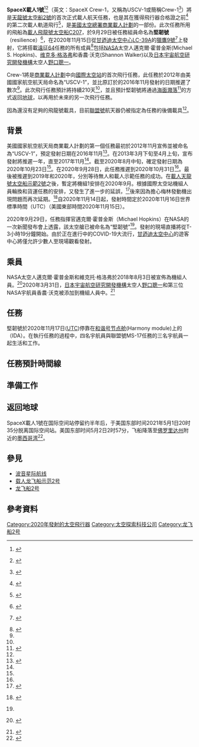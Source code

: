 {{translating|[[:en:SpaceX_Crew-1|:en:SpaceX Crew-1]]||tpercent=|time=2020-08-22UTC13:39:46}}
{{NoteTA
|G1 = Aero
}}
{{Distinguish|載人龍飛船示範1號|载人龙飞船示范2号}}
{{Infobox spaceflight
| name               = SpaceX載人1號
| image              = SpaceX Crew-1 Launch (NHQ202011150029).jpg
| image_caption      = 搭載了[[載人飛龍號太空船C207|堅韌號C207]]的[[獵鷹9號Block_5|獵鷹9號Block 5]]從[[LC-39A|LC-39A]]發射
| insignia          = [[File:SpaceX_Crew-1_logo.svg|frameless]] 
| insignia_caption  = NASA SpaceX載人1號任務徽章
| insignia_size     = 180px

| mission_type       = 至[[國際太空站|國際太空站]]之載人任務
| operator           = [[SpaceX|SpaceX]]
| COSPAR_ID          = 
| SATCAT             = 
| mission_duration   = {{time interval|16 November 2020, 00:27:17|2 May 2021, 06:56:33|show=dhm}}

| spacecraft         = [[天龍號太空船2號|天龍號太空船2號]] [[載人飛龍號太空船C207|C207]]
| manufacturer       = [[SpaceX|SpaceX]]
| launch_mass        = 
| landing_mass       = 
| launch_date        = 2020年11月16日 <br>00:27:17 UTC 
| launch_rocket      = [[獵鷹9號_Block_5|獵鷹9號 Block 5]]
| launch_site        = [[甘迺迪太空中心|甘迺迪太空中心]] [[LC-39A|LC-39A]]
| launch_contractor  = [[SpaceX|SpaceX]]

| recovery_by        = ''[[GO_Navigator|GO Navigator]]''
| landing_date       = 2021年5月2日 <br>06:56:33 UTC
| landing_site       = [[墨西哥灣|墨西哥灣]]

| crew_size          = 4
| crew_members       = {{tsl|en|Mike Hopkins|邁克·霍普金斯}}<br/>[[维克多·格洛弗|维克多·格洛弗]]<br/>[[野口聰一|野口聰一]]<br/>{{tsl|en|Shannon Walker|香農·沃克}}

| crew_photo         = SpaceX Crew-1 Commercial Crew Portrait.jpg
| crew_photo_caption = 左至右：沃克、格洛弗、霍普金斯和野口

| docking = {{Infobox spaceflight/Dock
  | docking_target   = [[國際太空站|國際太空站]]
  | docking_type     = 在軌
  | docking_port     = [[和谐号节点舱|諧和號]] 前端
  | docking_date     = 2020年11月17日<br>04:01 UTC<ref name="NASA20201114">{{cite web|url=https://blogs.nasa.gov/commercialcrew/2020/11/13/launch-readiness-review-complete-prelaunch-news-conference-at-6-p-m-est/|title=Launch Readiness Review Complete, Prelaunch News Conference at 6 p.m. EST|publisher=NASA|date=2020-11-13|access-date=2020-11-14|archive-date=2020-12-07|archive-url=https://web.archive.org/web/20201207165628/https://blogs.nasa.gov/commercialcrew/2020/11/13/launch-readiness-review-complete-prelaunch-news-conference-at-6-p-m-est/|dead-url=no}} {{PD-notice}}</ref>
  | undocking_date   = 2021年4月5日，10:30 UTC
  | time_docked      = {{time interval|17 November 2020, 04:01|5 April 2021, 10:30|show=d}}
}}

  {{Infobox spaceflight/Dock
  | docking_target   = 国际空间站 (再次)
  | docking_type     = 在轨
  | docking_port     = [[和谐号节点舱|諧和號]] 天顶 
  | docking_date     = 2021年4月5日， 11:08 UTC
  | undocking_date   = 2021年5月2日， 00:35 UTC <ref name="NASA Blog">{{cite web|title=Sunday Splashdown Set for Crew-1 During Light Day on Station|url=https://blogs.nasa.gov/spacestation/2021/04/30/sunday-splashdown-set-for-crew-1-during-light-day-on-station/|access-date=30 April 2021|archive-date=2021-05-19|archive-url=https://web.archive.org/web/20210519145310/https://blogs.nasa.gov/spacestation/2021/04/30/sunday-splashdown-set-for-crew-1-during-light-day-on-station/}} {{PD-notice}}</ref>
  | time_docked      = {{time interval|5 April 2021, 11:08|2 May 2021, 00:35|show=d}} 
  }}
| orbit_reference    = [[地心軌道|地心軌道]]
| orbit_regime       = [[近地軌道|近地軌道]]
| orbit_inclination  = 51.66°
| apsis              = gee

| programme          = '''[[商業載人計畫|商業載人計畫]]'''
| previous_mission  = 
| next_mission       = [[SpaceX載人2號|SpaceX載人2號]]

| programme2         = '''[[龙飞船2号#发射清单|龙飞船载人飞行]]'''
| previous_mission2  = [[载人龙飞船示范2号|SpaceX载人示范2号]]
| next_mission2      = [[SpaceX載人2號|SpaceX載人2號]]
}}

'''SpaceX載人1號'''<ref name="nasapresskit">{{cite web|author=NASA|title=CCP - Press Kit|url=https://www.nasa.gov/specials/ccp-press-kit/main.html|website=Commercial Crew Program|access-date=2020-06-03|archiveurl=https://web.archive.org/web/20200525141150/https://www.nasa.gov/specials/ccp-press-kit/main.html|archive-date=2020-05-25|date=2020-05-25|quote=The Crew; Victor Glover SpaceX Crew-1; Mike Hopkins SpaceX Crew-1; Soichi Noguchi SpaceX Crew-1; Shannon Walker SpaceX Crew-1|dead-url=no}} {{PD-notice}}</ref><ref>{{cite web|last=Shireman|first=Kirk|title=HEO NAC May 2020 International Space Station Status|url=https://www.nasa.gov/sites/default/files/atoms/files/iss_nac_may_2020_final.pdf|website=nasa.gov|access-date=2020-06-03|archiveurl=https://web.archive.org/web/20200603034915/https://www.nasa.gov/sites/default/files/atoms/files/iss_nac_may_2020_final.pdf|archive-date=2020-06-03|date=2020-05-14|quote=Fall 2020 – SpaceX Crew-1 Launch and Dock [...] Demo2 in May/2020, Crew-1 in Fall/2020|dead-url=no}} {{PD-notice}}</ref>（英文：SpaceX Crew-1，又稱為USCV-1或簡稱Crew-1<ref>{{cite tweet|author-link=Victor J. Glover|last=Glover |first=Victor|user=VicGlover|number=1116778808428908544|title=1st crewed Dragon Mission=DM-2 or Demo-2. 2nd crewed Dragon Mission (and 1st long duration ISS Mission)=Crew-1 or Crew One|date=2019-04-12 |access-date=2020-05-26}} {{PD-notice}}</ref>）將是[[天龍號太空船2號|天龍號太空船2號]]的首次正式載人航天任務，也是其在獲得飛行器合格證之前<ref name="SFN20200624">{{cite web|url=https://spaceflightnow.com/2020/06/24/astronauts-gear-up-for-friday-spacewalk-amid-planning-for-early-august-crew-dragon-return/|title=Astronauts gear up for spacewalks amid planning for August Crew Dragon return|publisher=Spaceflight Now|date=2020-06-24|access-date=2020-06-25|archive-date=2020-09-13|archive-url=https://web.archive.org/web/20200913100639/https://spaceflightnow.com/2020/06/24/astronauts-gear-up-for-friday-spacewalk-amid-planning-for-early-august-crew-dragon-return/|dead-url=no}}</ref>的第二次載人軌道飛行<ref name="Kit">{{cite web|url=https://www.nasa.gov/specials/ccp-press-kit/main.html|title=DM2 CCP Press Kit 2020|publisher=NASA|date=2020-03-24|access-date=2020-05-10|archive-date=2020-05-25|archive-url=https://web.archive.org/web/20200525141150/https://www.nasa.gov/specials/ccp-press-kit/main.html|dead-url=no}} {{PD-notice}}</ref>，是[[美國太空總署|美國太空總署]][[商業載人計劃|商業載人計劃]]的一部份。此次任務所用的飛船為[[載人飛龍號太空船C207|載人飛龍號太空船C207]]，於9月29日被任務組員命名為'''堅韌號'''（resilience）<ref>{{Cite web |url=https://news.sina.com.tw/article/20201002/36498252.html |title=存档副本 |accessdate=2020-10-02 |archive-date=2020-12-07 |archive-url=https://web.archive.org/web/20201207165716/https://news.sina.com.tw/article/20201002/36498252.html |dead-url=no }}</ref>，在2020年11月15日從[[甘迺迪太空中心|甘迺迪太空中心]][[LC-39A|LC-39A]]的[[獵鷹9號|獵鷹9號]]<ref name="nasablog20200814">{{cite web|title=NASA, SpaceX Targeting October for Next Astronaut Launch|url=https://blogs.nasa.gov/commercialcrew/2020/08/14/nasa-spacex-targeting-october-for-next-astronaut-launch/|access-date=2020-08-14|website=blogs.nasa.gov|archive-date=2020-08-16|archive-url=https://web.archive.org/web/20200816034002/https://blogs.nasa.gov/commercialcrew/2020/08/14/nasa-spacex-targeting-october-for-next-astronaut-launch/|dead-url=yes}} {{PD-notice}}</ref>上發射，它將搭載[[遠征64|遠征64]]任務的所有成員<ref name="cnbc_coronavirus">{{cite web|last=Sheetz|first=Michael|url=https://www.cnbc.com/2020/04/03/nasa-spacex-to-launch-astronauts-in-may-despite-coronavirus-pandemic.html|title=How NASA and SpaceX plan to launch astronauts in May despite a pandemic|publisher=[[CNBC|CNBC]]|date=2020-04-03|access-date=2020-04-10|archive-date=2020-09-07|archive-url=https://web.archive.org/web/20200907090600/https://www.cnbc.com/2020/04/03/nasa-spacex-to-launch-astronauts-in-may-despite-coronavirus-pandemic.html|dead-url=no}}</ref>包括[[NASA|NASA]]太空人邁克爾·霍普金斯(Michael S. Hopkins)、[[维克多·格洛弗|维克多·格洛弗]]和香農·沃克(Shannon Walker)以及[[日本|日本]][[宇宙航空研究開發機構|宇宙航空研究開發機構]]太空人[[野口聰一|野口聰一]]。

Crew-1將是[[商業載人計劃|商業載人計劃]]中向[[國際太空站|國際太空站]]的首次飛行任務，此任務於2012年由美國國家航空航天局命名為“USCV-1”，並比原訂於的2016年11月發射的日期推遲了數次<ref name="nsf20130406"/>。此次飛行任務預計將持續210天<ref name="nasapresskit"/>，並且預計堅韌號將通過[[海面濺落|海面濺落]]<ref>{{cite web|title=Launch Schedule|publisher=Spaceflight Now|url=https://spaceflightnow.com/launch-schedule/|access-date=2020-08-06|archive-date=2018-08-16|archive-url=https://web.archive.org/web/20180816161152/https://spaceflightnow.com/launch-schedule/|dead-url=no}}</ref>的方式返回[[地球|地球]]，以再用於未來的另一次飛行任務。

因為還沒有足夠的飛龍號載具，目前[[聯盟號|聯盟號]]航天器仍被指定為任務的後備載具<ref name="nsf20130101"/>。

==背景==
美國國家航空航天局商業載人計劃的第一個任務最初於2012年11月宣佈並被命名為“USCV-1”，預定發射日期在2016年11月<ref name="nsf20130406">{{cite web|last=Bergin|first=Chris|url=https://www.nasaspaceflight.com/2013/04/uscv-1-nasa-slip-iss-commercial-late-2017/|title=USCV-1: NASA planners slip first ISS commercial crew mission to late 2017|website=[[NASASpaceFlight|NASASpaceFlight]]|date=2013-04-06|access-date=2020-04-24|archive-date=2020-05-20|archive-url=https://web.archive.org/web/20200520221058/https://www.nasaspaceflight.com/2013/04/uscv-1-nasa-slip-iss-commercial-late-2017/|dead-url=no}}</ref>。在2013年3月下旬至4月上旬，宣布發射將推遲一年，直至2017年11月<ref name="nsf20130406"/>。截至2020年8月中旬，確定發射日期為2020年10月23日<ref name="nasablog20200814"/>。在2020年9月28日，此任務推遲到2020年10月31日<ref name="date20200928"/>。最後被推遲到2019年和2020年，分別等待無人和載人示範任務的成功。在[[載人天龍號太空船示範2號|載人天龍號太空船示範2號]]之後，暫定將機組1安排在2020年9月。根據國際太空站機組人員輪換和貨運任務的安排，又發生了進一步的延誤，<ref name="sfn_launch-schedule">{{cite web|date=2020-10-23|title=Launch Schedule|url=https://spaceflightnow.com/launch-schedule/|access-date=2020-10-24|publisher=Spaceflight Now|archive-date=2016-09-10|archive-url=https://web.archive.org/web/20160910103137/https://spaceflightnow.com/launch-schedule/|dead-url=no}}</ref>後來因為擔心梅林發動機出現問題而再次延期。<ref name="nbnsclu">{{cite web|title=NASA, SpaceX Crew-1 Launch Update|url=https://blogs.nasa.gov/commercialcrew/2020/10/10/nasa-spacex-crew-1-launch-update/|access-date=2020-10-10|website=Commercial Crew Program|publisher=NASA|archive-date=2020-10-10|archive-url=https://web.archive.org/web/20201010222517/https://blogs.nasa.gov/commercialcrew/2020/10/10/nasa-spacex-crew-1-launch-update/|dead-url=no}} {{PD-notice}}</ref>自2020年11月14日起，發射時間定於2020年11月16日世界標準時間（UTC）（美國東部時間2020年11月15日）。

2020年9月29日，任務指揮官邁克爾·霍普金斯（Michael Hopkins）在NASA的一次新聞發布會上透露，該太空艙已被命名為“堅韌號”<ref name="Twit20200929"/>。發射的現場直播將從T-3小時19分鐘開始。由於正在進行中的COVID-19大流行，[[甘迺迪太空中心|甘迺迪太空中心]]的遊客中心將僅允許少數人至現場觀看發射。

==乘員==
NASA太空人邁克爾·霍普金斯和維克托·格洛弗於2018年8月3日被宣佈為機組人員。<ref>{{cite web|last=Lewis|first=Marie|url=https://blogs.nasa.gov/commercialcrew/2018/08/03/meet-the-astronauts-assigned-to-spacexs-first-mission/|title=Meet the Astronauts Flying SpaceX's Demo-2|publisher=NASA|date=2018-08-03|access-date=2019-03-03|archive-date=2020-08-07|archive-url=https://web.archive.org/web/20200807222401/https://blogs.nasa.gov/commercialcrew/2018/08/03/meet-the-astronauts-assigned-to-spacexs-first-mission/|dead-url=yes}} {{PD-notice}}</ref>2020年3月31日，[[日本|日本]][[宇宙航空研究開發機構|宇宙航空研究開發機構]]太空人[[野口聰一|野口聰一]]和第三位NASA宇航員香農·沃克被添加到機組人員中。<ref>{{cite web|last=Clark|first=Stephen|url=https://spaceflightnow.com/2020/03/31/nasa-jaxa-assign-two-more-astronauts-to-second-piloted-crew-dragon-flight/|title=NASA, JAXA assign two more astronauts to second piloted Crew Dragon flight|publisher=Spaceflight Now|date=2020-03-31|access-date=2020-04-01|archive-date=2020-05-15|archive-url=https://web.archive.org/web/20200515134320/https://spaceflightnow.com/2020/03/31/nasa-jaxa-assign-two-more-astronauts-to-second-piloted-crew-dragon-flight/|dead-url=no}}</ref>

{{Spaceflight crew
|crew           = 主要
|terminology    = 太空人

|position1      = 指揮官
|crew1_up       = {{Flagicon|USA}} 邁克爾·霍普金斯
|flights1_up    = 2
|agency1_up     = [[NASA|NASA]]
|expedition1_up = [[遠征64|遠征64]]

|position2      = 飛行員
|crew2_up       = {{Flagicon|USA}} [[维克多·格洛弗|维克多·格洛弗]]
|flights2_up    = 1
|agency2_up     = [[NASA|NASA]]
|expedition2_up = 遠征64

|position3      = 任務專員1
|crew3_up       = {{Flagicon|Japan}} [[野口聰一|野口聰一]]
|flights3_up    = 3
|agency3_up     = [[JAXA|JAXA]]
|expedition3_up = 遠征64

|position4      = 任務專員2
|crew4_up       = {{Flagicon|USA}} 香農·沃克
|flights4_up    = 2
|agency4_up     = [[NASA|NASA]]
|expedition4_up = 遠征64
}}

{{Spaceflight crew
|crew           = 候補
|terminology    = 太空人
|references     = <ref>{{cite web|url=http://www.gctc.ru/main.php?id=4568|title=Астронавты НАСА Майкл Хопкинс, Виктор Глоувер и Челл Линдгрен приступили к подготовке в ЦПК|trans-title=NASA astronauts Michael Hopkins, Victor Glover and Kjell Lindgren begin training at the GCTC|publisher=[[Yuri_Gagarin_Cosmonaut_Training_Center|GCTC]]|date=2019-03-18|access-date=2020-05-26|language=ru|archive-date=2020-06-27|archive-url=https://web.archive.org/web/20200627055341/http://www.gctc.ru/main.php?id=4568|dead-url=no}}</ref>

|position1      = 指揮官
|crew1_up       = {{Flagicon|USA}} 凱爾·林格倫 (Kjell N. Lindgren) 
|flights1_up    = 2
|agency1_up     = [[NASA|NASA]]
|expedition1_up = 
<!--
|position2      = 飛行員
|crew2_up       = 
|flights2_up    = 
|agency2_up     = 
|expedition2_up = 

|position3      = 任務專員1
|crew3_up       = 
|flights3_up    = 
|agency3_up     = 
|expedition3_up = 

|position4      = 任務專員2
|crew4_up       = 
|flights4_up    = 
|agency4_up     = 
|expedition4_up = 
-->
}}

==任務==
堅韌號於2020年11月17日([[UTC|UTC]])停靠在[[和谐号节点舱|和谐号节点舱]](Harmony module)上的{{le|國際停靠適配舱|International Docking Adapter}}（IDA）。在執行任務的過程中，四名宇航員與聯盟號MS-17任務的三名宇航員一起生活和工作。

==任務預計時間線==

==準備工作==

==返回地球==
SpaceX載人1號在国际空间站停留约半年后，于美国东部时间2021年5月1日20时35分脱离国际空间站。美国东部时间5月2日2时57分，飞船降落至[[佛罗里达州|佛罗里达州]]附近的[[墨西哥湾|墨西哥湾]]<ref>{{cite news |title=美国“龙”飞船载4名宇航员返回地球 |url=http://www.xinhuanet.com/world/2021-05/02/c_1127404510.htm |accessdate=2021-05-02 |archive-date=2021-05-02 |archive-url=https://web.archive.org/web/20210502223056/http://www.xinhuanet.com/world/2021-05/02/c_1127404510.htm }}</ref>。

==參見==
* [[波音星际航线|波音星际航线]]
* [[载人龙飞船示范2号|载人龙飞船示范2号]]
* [[龙飞船2号|龙飞船2号]]

==參考資料==
{{Reflist|2}}

{{SpaceX}}
{{Manned ISS flight}}
{{SpaceX Dragon}}

[[Category:2020年發射的太空飛行器|Category:2020年發射的太空飛行器]]
[[Category:太空探索科技公司|Category:太空探索科技公司]]
[[Category:龙飞船2号|Category:龙飞船2号]]